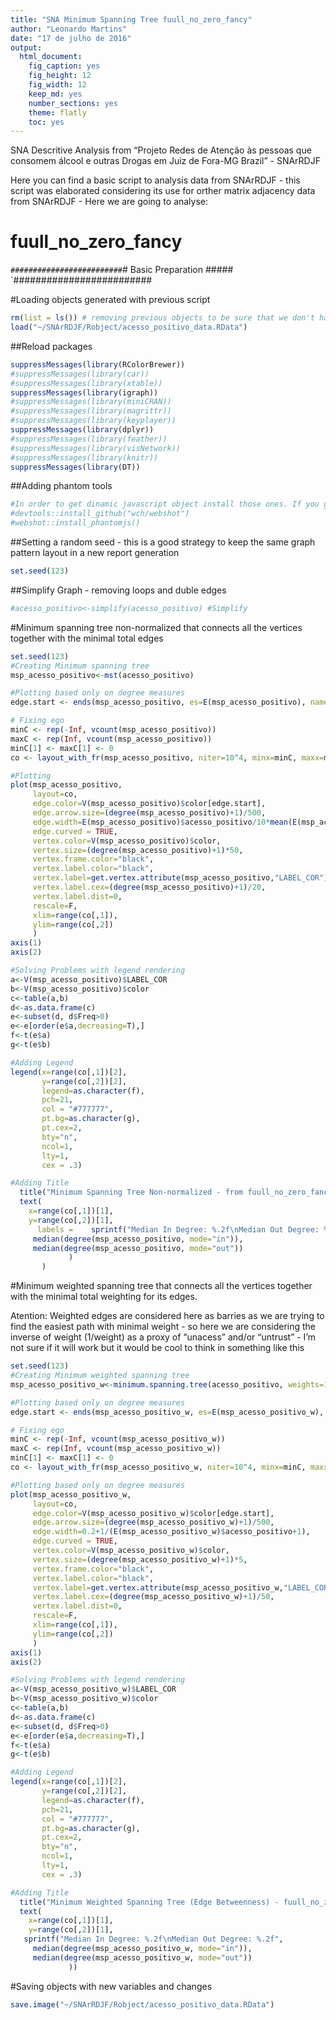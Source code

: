 ```yaml
---
title: "SNA Minimum Spanning Tree fuull_no_zero_fancy"
author: "Leonardo Martins"
date: "17 de julho de 2016"
output: 
  html_document: 
    fig_caption: yes
    fig_height: 12
    fig_width: 12
    keep_md: yes
    number_sections: yes
    theme: flatly
    toc: yes
---
```

SNA Descritive Analysis from "Projeto Redes de Atenção às pessoas que consomem álcool e outras Drogas em Juiz de Fora-MG   Brazil"  - SNArRDJF

Here you can find a basic script to analysis data from SNArRDJF - this script was elaborated considering its use for orther matrix adjacency data from SNArRDJF - Here we are going to analyse:

# fuull_no_zero_fancy

`#########################
`# Basic Preparation #####
`#########################

#Loading objects generated with previous script 
```r
rm(list = ls()) # removing previous objects to be sure that we don't have objects conflicts name
load("~/SNArRDJF/Robject/acesso_positivo_data.RData")
```
##Reload packages
```r
suppressMessages(library(RColorBrewer))
#suppressMessages(library(car))
#suppressMessages(library(xtable))
suppressMessages(library(igraph))
#suppressMessages(library(miniCRAN))
#suppressMessages(library(magrittr))
#suppressMessages(library(keyplayer))
suppressMessages(library(dplyr))
#suppressMessages(library(feather))
#suppressMessages(library(visNetwork))
#suppressMessages(library(knitr))
suppressMessages(library(DT))
```
##Adding phantom tools
```r
#In order to get dinamic javascript object install those ones. If you get problems installing go to Stackoverflow.com and type your error to discover what to do. In some cases the libraries need to be intalled in outside R libs.
#devtools::install_github("wch/webshot")
#webshot::install_phantomjs()
```
##Setting a random seed - this is a good strategy to keep the same graph pattern layout in a new report generation
```r
set.seed(123)
```

##Simplify Graph - removing loops and duble edges 
```r
#acesso_positivo<-simplify(acesso_positivo) #Simplify
```

#Minimum spanning tree non-normalized that connects all the vertices together with the minimal total edges
```r
set.seed(123)
#Creating Minimum spanning tree
msp_acesso_positivo<-mst(acesso_positivo)

#Plotting based only on degree measures 
edge.start <- ends(msp_acesso_positivo, es=E(msp_acesso_positivo), names=F)[,1]

# Fixing ego
minC <- rep(-Inf, vcount(msp_acesso_positivo))
maxC <- rep(Inf, vcount(msp_acesso_positivo))
minC[1] <- maxC[1] <- 0
co <- layout_with_fr(msp_acesso_positivo, niter=10^4, minx=minC, maxx=maxC,miny=minC, maxy=maxC, weights=E(msp_acesso_positivo)$acesso_positivo)

#Plotting
plot(msp_acesso_positivo, 
     layout=co,
     edge.color=V(msp_acesso_positivo)$color[edge.start],
     edge.arrow.size=(degree(msp_acesso_positivo)+1)/500,
     edge.width=E(msp_acesso_positivo)$acesso_positivo/10*mean(E(msp_acesso_positivo)$acesso_positivo),
     edge.curved = TRUE,
     vertex.color=V(msp_acesso_positivo)$color,
     vertex.size=(degree(msp_acesso_positivo)+1)*50,
     vertex.frame.color="black",
     vertex.label.color="black",
     vertex.label=get.vertex.attribute(msp_acesso_positivo,"LABEL_COR"),
     vertex.label.cex=(degree(msp_acesso_positivo)+1)/20,
     vertex.label.dist=0,
     rescale=F,
     xlim=range(co[,1]), 
     ylim=range(co[,2])
     )
axis(1)
axis(2)

#Solving Problems with legend rendering 
a<-V(msp_acesso_positivo)$LABEL_COR
b<-V(msp_acesso_positivo)$color
c<-table(a,b)
d<-as.data.frame(c)
e<-subset(d, d$Freq>0)
e<-e[order(e$a,decreasing=T),] 
f<-t(e$a)
g<-t(e$b)

#Adding Legend
legend(x=range(co[,1])[2], 
       y=range(co[,2])[2],
       legend=as.character(f),
       pch=21,
       col = "#777777", 
       pt.bg=as.character(g),
       pt.cex=2,
       bty="n", 
       ncol=1,
       lty=1,
       cex = .3)

#Adding Title
  title("Minimum Spanning Tree Non-normalized - from fuull_no_zero_fancy", sub = "Source: from authors ")
  text( 
    x=range(co[,1])[1],
    y=range(co[,2])[1], 
      labels =    sprintf("Median In Degree: %.2f\nMedian Out Degree: %.2f",
     median(degree(msp_acesso_positivo, mode="in")), 
     median(degree(msp_acesso_positivo, mode="out"))
             )
       )
```
#Minimum weighted spanning tree that connects all the vertices together with the minimal total weighting for its edges. 

Atention: Weighted edges are considered here as barries as we are trying to find the easiest path with minimal weight - so here we are considering the inverse of weight (1/weight) as a proxy of "unacess" and/or "untrust" - I'm not sure if it will work but it would be cool to think in something like this  
```r
set.seed(123)
#Creating Minimum weighted spanning tree
msp_acesso_positivo_w<-minimum.spanning.tree(acesso_positivo, weights=1/(edge_betweenness(acesso_positivo, weights=E(acesso_positivo)$acesso_positivo)+1))

#Plotting based only on degree measures 
edge.start <- ends(msp_acesso_positivo_w, es=E(msp_acesso_positivo_w), names=F)[,1]

# Fixing ego
minC <- rep(-Inf, vcount(msp_acesso_positivo_w))
maxC <- rep(Inf, vcount(msp_acesso_positivo_w))
minC[1] <- maxC[1] <- 0
co <- layout_with_fr(msp_acesso_positivo_w, niter=10^4, minx=minC, maxx=maxC,miny=minC, maxy=maxC, weights =E(msp_acesso_positivo_w)$acesso_positivo)

#Plotting based only on degree measures 
plot(msp_acesso_positivo_w, 
     layout=co,
     edge.color=V(msp_acesso_positivo_w)$color[edge.start],
     edge.arrow.size=(degree(msp_acesso_positivo_w)+1)/500,
     edge.width=0.2+1/(E(msp_acesso_positivo_w)$acesso_positivo+1),
     edge.curved = TRUE,
     vertex.color=V(msp_acesso_positivo_w)$color,
     vertex.size=(degree(msp_acesso_positivo_w)+1)*5,
     vertex.frame.color="black",
     vertex.label.color="black",
     vertex.label=get.vertex.attribute(msp_acesso_positivo_w,"LABEL_COR"),
     vertex.label.cex=(degree(msp_acesso_positivo_w)+1)/50,
     vertex.label.dist=0,
     rescale=F,
     xlim=range(co[,1]), 
     ylim=range(co[,2])
     )
axis(1)
axis(2)

#Solving Problems with legend rendering 
a<-V(msp_acesso_positivo_w)$LABEL_COR
b<-V(msp_acesso_positivo_w)$color
c<-table(a,b)
d<-as.data.frame(c)
e<-subset(d, d$Freq>0)
e<-e[order(e$a,decreasing=T),] 
f<-t(e$a)
g<-t(e$b)

#Adding Legend
legend(x=range(co[,1])[2], 
       y=range(co[,2])[2],
       legend=as.character(f),
       pch=21,
       col = "#777777", 
       pt.bg=as.character(g),
       pt.cex=2,
       bty="n", 
       ncol=1,
       lty=1,
       cex = .3)

#Adding Title
  title("Minimum Weighted Spanning Tree (Edge Betweenness) - fuull_no_zero_fancy", sub = "Source: from authors ")
  text( 
    x=range(co[,1])[1],
    y=range(co[,2])[1], 
   sprintf("Median In Degree: %.2f\nMedian Out Degree: %.2f",
     median(degree(msp_acesso_positivo_w, mode="in")), 
     median(degree(msp_acesso_positivo_w, mode="out"))
             ))
```


#Saving objects with new variables and changes
```r
save.image("~/SNArRDJF/Robject/acesso_positivo_data.RData") 
```

